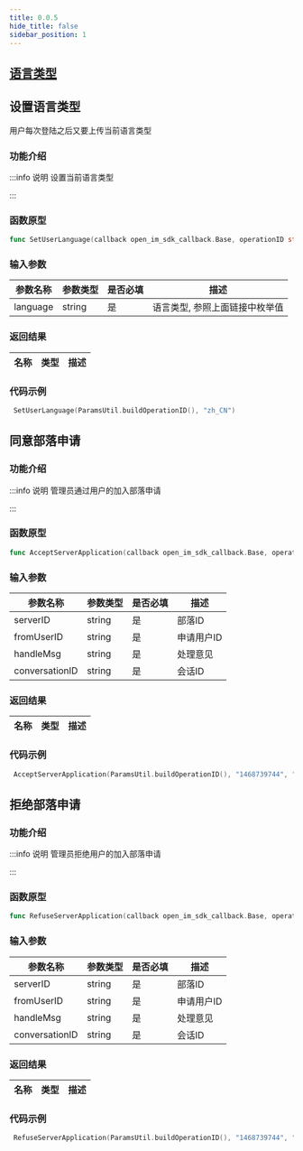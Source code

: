 ```yaml
---
title: 0.0.5
hide_title: false
sidebar_position: 1
---
```


## [语言类型](/sdks/enum/languageType)

## 设置语言类型
用户每次登陆之后又要上传当前语言类型

### 功能介绍

:::info 说明
设置当前语言类型

:::

### 函数原型

```go showLineNumbers
func SetUserLanguage(callback open_im_sdk_callback.Base, operationID string, language string)
```

### 输入参数

| 参数名称       | 参数类型 | 是否必填 | 描述    |
| -------------- | -------- | -------- | ------- |
| language | string   | 是       | 语言类型, 参照上面链接中枚举值|

### 返回结果

| 名称 | 类型 | 描述                                                              |
| ---- | ---- | ----------------------------------------------------------------- |

### 代码示例

```go showLineNumbers
 SetUserLanguage(ParamsUtil.buildOperationID(), "zh_CN")
```

## 同意部落申请

### 功能介绍

:::info 说明
管理员通过用户的加入部落申请

:::

### 函数原型

```go showLineNumbers
func AcceptServerApplication(callback open_im_sdk_callback.Base, operationID string, serverID string, fromUserID string, handleMsg string, conversationID string) 
```

### 输入参数

| 参数名称       | 参数类型 | 是否必填 | 描述    |
| -------------- | -------- | -------- | ------- |
| serverID | string   | 是       | 部落ID|
| fromUserID | string   | 是       | 申请用户ID|
| handleMsg | string   | 是       | 处理意见|
| conversationID | string   | 是       | 会话ID|

### 返回结果

| 名称 | 类型 | 描述                                                              |
| ---- | ---- | ----------------------------------------------------------------- |

### 代码示例

```go showLineNumbers
 AcceptServerApplication(ParamsUtil.buildOperationID(), "1468739744", "65bb4120bfeebfbec730da94", "", "si_65d2b56729ab59249c97f0c0_clubAdmin")
```

## 拒绝部落申请

### 功能介绍

:::info 说明
管理员拒绝用户的加入部落申请

:::

### 函数原型

```go showLineNumbers
func RefuseServerApplication(callback open_im_sdk_callback.Base, operationID string, serverID string, fromUserID string, handleMsg string, conversationID string) 
```

### 输入参数

| 参数名称       | 参数类型 | 是否必填 | 描述    |
| -------------- | -------- | -------- | ------- |
| serverID | string   | 是       | 部落ID|
| fromUserID | string   | 是       | 申请用户ID|
| handleMsg | string   | 是       | 处理意见|
| conversationID | string   | 是       | 会话ID|

### 返回结果

| 名称 | 类型 | 描述                                                              |
| ---- | ---- | ----------------------------------------------------------------- |

### 代码示例

```go showLineNumbers
 RefuseServerApplication(ParamsUtil.buildOperationID(), "1468739744", "65bb4120bfeebfbec730da94", "", "si_65d2b56729ab59249c97f0c0_clubAdmin")
```
